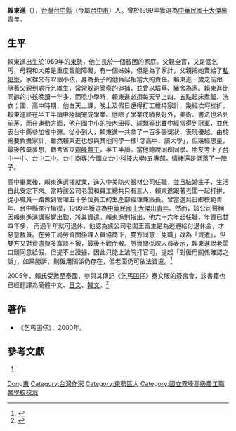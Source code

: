 '''賴東進'''（{{bd|1959年||||catIdx=L賴}}），[[台灣|台灣]][[台中縣|台中縣]]（今屬[[台中市|台中市]]）人。曾於1999年獲選為[[中華民國十大傑出青年|中華民國十大傑出青年]]。

== 生平 ==
賴東進出生於1959年的[[東勢區|東勢]]，他生長於一個貧困的家庭。父親全盲，又是個乞丐，母親和大弟是重度智能障礙，有一個姊姊，但是為了家計，父親把她賣給了[[私娼寮|私娼寮]]。家裡又有12個小孩，身為長子的他負起相當大的責任。賴東進十歲之前跟隨著父親到處行乞維生，常常躲避警察的追捕，並曾以墳墓、豬舍為家。賴東進比同齡的小孩晚讀一年多，而唸小學時，賴東進必須每天早上四、五點起床煮飯、洗衣；國、高中時期，他白天上課，晚上及假日還得打工維持家計，幾經坎坷挫折，賴東進終在半工半讀中陸續完成學業。他除了學業成績良好外，美術、書法也名列前茅。而在運動方面，他在國中小的校內田徑、球類等比賽中經常得到冠軍，並代表台中縣參加省中運。從小到大，賴東進一共拿了一百多張獎狀，表現優越。由於需要負擔家計，雖然賴東進也想與其他同學一樣｢念高中、讀大學｣，但幾經思量，最後放棄夢想，轉考省立[[霧峰農工|霧峰農工]]，半工半讀。當他聽說同班同學、朋友考上了[[台中一中|台中一中]]、[[台中二中|台中二中]]、台中商專(今[[國立台中科技大學|國立台中科技大學]])[[五專|五專]]部，情緒還是低落了一陣子。

高中畢業後，賴東進選擇就業，進入中美防火器材公司任職，並且結婚生子，生活自此安定下來。當時該公司老闆和員工總共只有三人，賴東進跟著老闆一起打拼，從小職員一路做到管理五十多位員工的生產部經理兼廠長。曾當選烏日鄉模範青年、台中縣孝行楷模，1999年獲選為[[中華民國十大傑出青年|中華民國十大傑出青年]]。然而，該公司聲稱因賴東進演講影響出勤，將其資遣。賴東進則指出，他六十六年起任職，年資已廿四年多，
再過半年就可退休，他認為該公司老闆王富生是為逃避給付退休金，才惡意裁員。在勞工局勞資關係課人員協商下，雙方同意「免職」改為「資遣」，但雙方又對資遣費多寡談不攏，最後不歡而散。勞資關係課人員表示，賴東進說老闆口頭同意給假，但提不出證據，因此只能上法院打官司，提起「對僱用關係確認之訴」，如果勝訴，則僱用關係仍存在，但老闆仍可依法資遣。<ref>{{cite web|url=http://dava.ncl.edu.tw/metadatainfo.aspx?funtype=0&PlayType=2&id=456124&BLID=414509|author=臺灣電視公司|publisher=國家圖書館|title=乞丐囝仔賴東進　指遭惡意開除|date=2002-01-15|access-date=2012-06-10|archive-date=2016-03-04|archive-url=https://web.archive.org/web/20160304190315/http://dava.ncl.edu.tw/metadatainfo.aspx?funtype=0&PlayType=2&id=456124&BLID=414509|dead-url=no}}</ref>

2005年，賴氏受邀至泰國，參與其傳記《[[乞丐囝仔|乞丐囝仔]]》泰文版的簽書會，該書籍也已經翻譯為簡體中文、[[日文|日文]]、[[韓文|韓文]]。<ref>{{cite web|url=http://www.epochtimes.com/b5/5/10/4/n1075268.htm|author=吳協昌|publisher=大紀元時報（轉自中央社）|title=「乞丐兒」賴東進奮發精神令泰國書迷感動|date=2005-10-04|access-date=2012-06-10|archive-date=2016-03-04|archive-url=https://web.archive.org/web/20160304122002/http://www.epochtimes.com/b5/5/10/4/n1075268.htm|dead-url=no}}</ref>

== 著作 ==
*《乞丐囝仔》，2000年。

== 參考文獻 ==
#{{cite book|author=賴東進 |coauthors= |title=乞丐囝仔 |url=https://archive.org/details/qigaijianzai0000laid_f0o5 |date=2000年5月16日 |publisher=平安文化 |location=台北市 |isbn=9578032889 }}
<references/>

{{DEFAULTSORT:Lai}}
[[Category:賴姓|Dong東]]
[[Category:台灣作家|Category:台灣作家]]
[[Category:東勢區人|Category:東勢區人]]
[[Category:國立霧峰高級農工職業學校校友|Category:國立霧峰高級農工職業學校校友]]